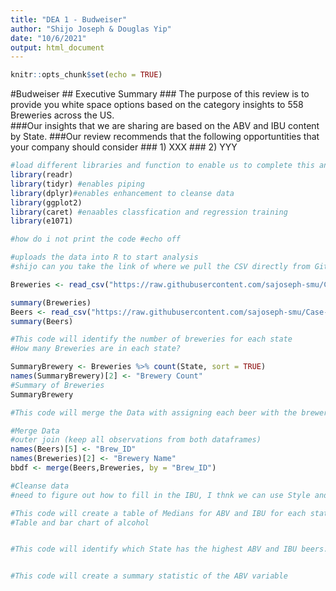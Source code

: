 ---
title: "DEA 1 - Budweiser"
author: "Shijo Joseph & Douglas Yip"
date: "10/6/2021"
output: html_document
---

```{r setup, include=FALSE}
knitr::opts_chunk$set(echo = TRUE)
```

#Budweiser
## Executive Summary
### The purpose of this review is to provide you white space options based on the category insights to 558 Breweries across the US.  
###Our insights that we are sharing are based on the ABV and IBU content by State.
###Our review recommends that the following  opportuntities that your company should consider
###   1) XXX
###   2) YYY

```{r load packages}
#load different libraries and function to enable us to complete this analysis
library(readr)
library(tidyr) #enables piping
library(dplyr)#enables enhancement to cleanse data
library(ggplot2)
library(caret) #enaables classfication and regression training
library(e1071)

#how do i not print the code #echo off

```

```{r load data sets}
#uploads the data into R to start analysis
#shijo can you take the link of where we pull the CSV directly from Github?

Breweries <- read_csv("https://raw.githubusercontent.com/sajoseph-smu/Case-Study-1---Budwieser/main/Breweries.csv", show_col_types = FALSE) 

summary(Breweries)
Beers <- read_csv("https://raw.githubusercontent.com/sajoseph-smu/Case-Study-1---Budwieser/main/Beers.csv", show_col_types = FALSE)
summary(Beers)

```




```{r 1. How many breweries are present in each state}
#This code will identify the number of breweries for each state
#How many Breweries are in each state?

SummaryBrewery <- Breweries %>% count(State, sort = TRUE)
names(SummaryBrewery)[2] <- "Brewery Count"
#Summary of Breweries 
SummaryBrewery

```


```{r 2&3. Data Merge and clean}
#This code will merge the Data with assigning each beer with the brewery and location

#Merge Data
#outer join (keep all observations from both dataframes)
names(Beers)[5] <- "Brew_ID"
names(Breweries)[2] <- "Brewery Name"
bbdf <- merge(Beers,Breweries, by = "Brew_ID")

#Cleanse data
#need to figure out how to fill in the IBU, I thnk we can use Style and ABV to formulate the IBU for those empty spots


```

```{r 4. Median of alcohol content and bitterness by each state.}
#This code will create a table of Medians for ABV and IBU for each state and graphically display a bar chart (how would a bar chart do that? wouldn't a box plot be better? Question to ask)
#Table and bar chart of alcohol



```

```{r 5. Which state has the maximum alcoholic (ABV) beer? Which state has the most bitter (IBU) beer?}
#This code will identify which State has the highest ABV and IBU beers.



```

```{r 6.Comment on the summary statistics and distribution of the ABV variable.}
#This code will create a summary statistic of the ABV variable


```


```{r 7. Shijo magic}


```
